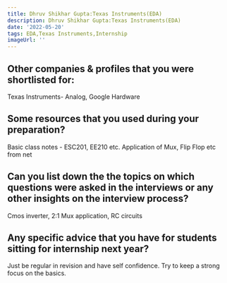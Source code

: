 ```yaml
---
title: Dhruv Shikhar Gupta:Texas Instruments(EDA)
description: Dhruv Shikhar Gupta:Texas Instruments(EDA)
date: '2022-05-20'
tags: EDA,Texas Instruments,Internship
imageUrl: ''
---
```


## Other companies & profiles that you were shortlisted for:
Texas Instruments- Analog, Google Hardware

## Some resources that you used during your preparation?
Basic class notes - ESC201, EE210 etc. Application of Mux, Flip Flop etc from net

## Can you list down the the topics on which questions were asked in the interviews or any other insights on the interview process?
Cmos inverter, 2:1 Mux application, RC circuits
## Any specific advice that you have for students sitting for internship next year?
Just be regular in revision and have self confidence. Try to keep a strong focus on the basics. 

